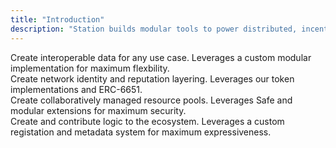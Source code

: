 ```yaml
---
title: "Introduction"
description: "Station builds modular tools to power distributed, incentivized networks."
---
```


<CardGroup cols={2}>
  <Card
    title="Token"
    icon="hexagon-vertical-nft"
    iconType="solid"
    href="/token/intro"
  >
    <div style={{ paddingTop: "8px", fontSize: "14px" }}>
      Create interoperable data for any use case. Leverages a custom modular
      implementation for maximum flexbility.
    </div>
  </Card>
  <Card
    title="Membership"
    icon="id-badge"
    iconType="solid"
    href="/membership/intro"
  >
    <div style={{ paddingTop: "8px", fontSize: "14px" }}>
      Create network identity and reputation layering. Leverages our token
      implementations and ERC-6651.
    </div>
  </Card>
  <Card title="Vault" icon="vault" iconType="solid" href="/vault/intro">
    <div style={{ paddingTop: "8px", fontSize: "14px" }}>
      Create collaboratively managed resource pools. Leverages Safe and modular
      extensions for maximum security.
    </div>
  </Card>
  <Card title="Library" icon="books" iconType="solid" href="/library/intro">
    <div style={{ paddingTop: "8px", fontSize: "14px" }}>
      Create and contribute logic to the ecosystem. Leverages a custom
      registation and metadata system for maximum expressiveness.
    </div>
  </Card>
</CardGroup>

